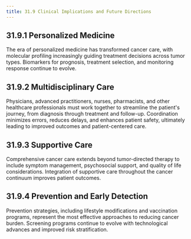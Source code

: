 ```yaml
---
title: 31.9 Clinical Implications and Future Directions
---
```





## 31.9.1 Personalized Medicine

The era of personalized medicine has transformed cancer care, with molecular profiling increasingly guiding treatment decisions across tumor types. Biomarkers for prognosis, treatment selection, and monitoring response continue to evolve.

## 31.9.2 Multidisciplinary Care

Physicians, advanced practitioners, nurses, pharmacists, and other healthcare professionals must work together to streamline the patient's journey, from diagnosis through treatment and follow-up. Coordination minimizes errors, reduces delays, and enhances patient safety, ultimately leading to improved outcomes and patient-centered care.

## 31.9.3 Supportive Care

Comprehensive cancer care extends beyond tumor-directed therapy to include symptom management, psychosocial support, and quality of life considerations. Integration of supportive care throughout the cancer continuum improves patient outcomes.

## 31.9.4 Prevention and Early Detection

Prevention strategies, including lifestyle modifications and vaccination programs, represent the most effective approaches to reducing cancer burden. Screening programs continue to evolve with technological advances and improved risk stratification.
